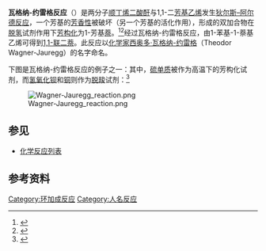 {{Reactionbox
| Reference = 
| Type = 环加成反应
| NamedAfter = [[西奥多·瓦格纳-约雷格|西奥多·瓦格纳-约雷格]]
| Section3 = {{Reactionbox Identifiers
   | RSC_ontology_id = 
   | RSC_ontology_id_verified={{rsccite}}
 }}
| Reaction = {{Reactionbox Reaction
   | Image = 瓦格纳-约雷格反应.png
   | Reactant1 = [[顺丁烯二酸酐|顺丁烯二酸酐]]
   | Reactant2 = 1,1-二[[芳基|芳基]][[乙烯|乙烯]]
   | Product1 = 二芳基乙烯双加合物
  }}
}}
'''瓦格纳-约雷格反应'''（{{lang-en|Wagner-Jauregg reaction}}）是两分子[[顺丁烯二酸酐|顺丁烯二酸酐]]与1,1-二[[芳基|芳基]][[乙烯|乙烯]]发生[[狄尔斯–阿尔德反应|狄尔斯–阿尔德反应]]，一个芳基的[[芳香性|芳香性]]被破坏（另一个芳基的活化作用），形成的双加合物在[[脱氢|脱氢]]试剂作用下[[芳构化|芳构化]]为1-芳基[[萘|萘]]。<ref>{{cite journal en| author = Theodor Wagner-Jauregg | journal = [[Chemische_Berichte|Ber.]] | volume = 68 | pages = 3218 | year = 1930 | doi = 10.1002/cber.19300631140 | title = Über addierende Hetero-polymerisation}}</ref><ref>{{cite journal en| author = Theodor Wagner-Jauregg | journal = [[Liebigs_Annalen|Ann.]] | volume = 491 | pages = 1 | year = 1931 | doi = 10.1002/jlac.19314910102 | title = Die Addition von Maleinsäureanhydrid an asymm. Diphenyl-äthylen}}</ref>经过瓦格纳-约雷格反应，由1-苯基-1-萘基乙烯可得到[[1,1-联二萘|1,1-联二萘]]。此反应以[[化学家|化学家]][[西奥多·瓦格纳-约雷格|西奥多·瓦格纳-约雷格]]（Theodor Wagner-Jauregg）的名字命名。

下图是瓦格纳-约雷格反应的例子之一：其中，[[硫单质|硫单质]]被作为高温下的芳构化试剂，而[[氢氧化钡|氢氧化钡]]和[[铜|铜]]则作为[[脱羧|脱羧]]试剂：<ref>{{cite journal en| title = The Condensation of 1,1-Diarylethylenes with Maleic Anhydride | author = Felix Bergmann, Jacob Szmuszkowicz, and George Fawaz | journal = [[J._Am._Chem._Soc.|J. Am. Chem. Soc.]] | year = 1947 | volume = 69 | issue = 7 | pages = 1773–1777 | doi = 10.1021/ja01199a055}}</ref>

[[File:Wagner-Jauregg_reaction.png|thumb]]

== 参见 ==
* [[化学反应列表|化学反应列表]]

== 参考资料 ==
{{Reflist}}

[[Category:环加成反应|Category:环加成反应]]
[[Category:人名反应|Category:人名反应]]